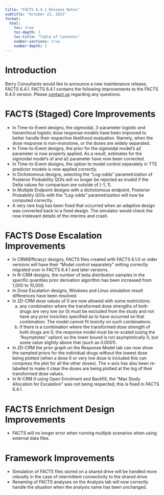 ```yaml
---
title: "FACTS 6.4.1 Release Notes"
subtitle: "October 22, 2021"
format: 
  html:
    toc: true
    toc-depth: 3
    toc-title: "Table of Contents"
    number-sections: true
    number-depth: 3
---
```


# Introduction

Berry Consultants would like to announce a new maintenance release, FACTS 6.4.1. FACTS 6.4.1 contains the following improvements to the FACTS 6.4.0 version. Please [contact us](../../../contact/index.qmd) regarding any questions.

# FACTS (Staged) Core Improvements

-   In Time-to-Event designs, the sigmoidal, 3-parameter logistic and hierarchical logistic dose response models have been improved to better handle their respective likelihood evaluation. Namely, when the dose response is non-monotone, or the doses are widely separated.
-   In Time-to-Event designs, the prior for the sigmoidal model’s a2 parameter is now properly applied. As a result, estimates for the sigmoidal model’s a1 and a2 parameter have now been corrected.
-   In Time-to-Event designs, the option to model control separately in TTE predictor models is now applied correctly.
-   In Dichotomous designs, selecting the “Log-odds” parametrization of Posterior Probability QOIs will no longer be rejected as invalid if the Delta values for comparison are outside of \[-1, 1\].
-   In Multiple Endpoint designs with a dichotomous endpoint, Posterior Probability QOIs with the “Log-odds” parametrization will now be computed correctly.
-   A very rare bug has been fixed that occurred when an adaptive design was converted back to a fixed design. The simulator would check the now irrelevant details of the interims and crash.

# FACTS Dose Escalation Improvements

-   In CRM(Efficacy) designs, FACTS files created with FACTS 6.1.0 or older versions will have their “Model control separately” setting correctly migrated over in FACTS 6.4.1 and later versions.
-   In N-CRM designs, the number of beta distribution samples in the specific quantiles prior derivation algorithm has been increased from 1,000 to 10,000.
-   In Dose Escalation designs, Windows and Linux simulation result differences have been resolved.
-   In 2D-CRM dose values of 0 are now allowed with some restrictions:
    a.  any combination where the transformed dose strengths of both drugs are very low (or 0) must be excluded from the study and not have any prior toxicities specified as to have occurred on that combination. The model cannot fit toxicity on such combinations.
    b.  if there is a combination where the transformed dose strength of both drugs are 0, the response model must be re-scaled (using the “Asymptotes” option) so the lower bound is not asymptotically 0, but some value slightly above that (such as 0.0001).
-   In 2D-CRM the prior graph on the Response Model tab can now show the sampled priors for the individual drugs without the lowest dose being plotted (when a dose 0 or very low dose is included this can compress the plot for all the other doses). The x-axis has also been re-labelled to make it clear the doses are being plotted at the log of their transformed dose values.
-   In N-CRM if using Open Enrolment and Backfill, the “Max Study Allocation for Escalation” was not being respected, this is fixed in FACTS 6.4.1.

# FACTS Enrichment Design Improvements

-   FACTS will no longer error when running multiple scenarios when using external data files.

# Framework Improvements

-   Simulation of FACTS files stored on a shared drive will be handled more robustly in the case of intermittent connectivity to the shared drive.
-   Renaming of FACTS analyses on the Analysis tab will now correctly handle the situation when the analysis name has been unchanged.
